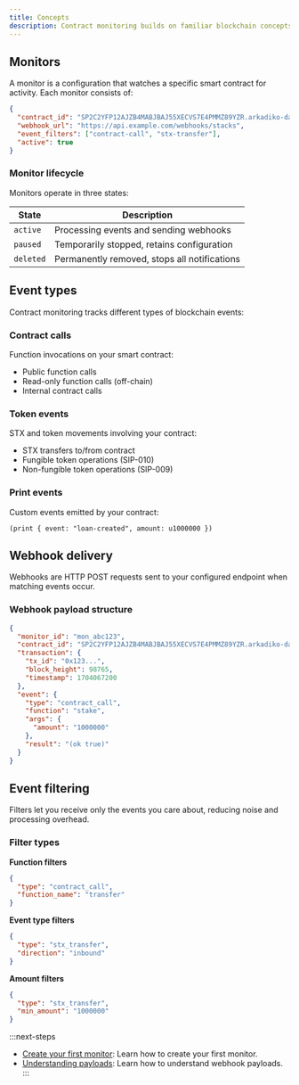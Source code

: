 ```yaml
---
title: Concepts
description: Contract monitoring builds on familiar blockchain concepts while abstracting away the complexity of running your own infrastructure.
---
```


## Monitors

A monitor is a configuration that watches a specific smart contract for activity. Each monitor consists of:

```json
{
  "contract_id": "SP2C2YFP12AJZB4MABJBAJ55XECVS7E4PMMZ89YZR.arkadiko-dao",
  "webhook_url": "https://api.example.com/webhooks/stacks",
  "event_filters": ["contract-call", "stx-transfer"],
  "active": true
}
```

### Monitor lifecycle

Monitors operate in three states:

| State | Description |
|-------|-------------|
| `active` | Processing events and sending webhooks |
| `paused` | Temporarily stopped, retains configuration |
| `deleted` | Permanently removed, stops all notifications |

## Event types

Contract monitoring tracks different types of blockchain events:

### Contract calls

Function invocations on your smart contract:
- Public function calls
- Read-only function calls (off-chain)
- Internal contract calls

### Token events

STX and token movements involving your contract:
- STX transfers to/from contract
- Fungible token operations (SIP-010)
- Non-fungible token operations (SIP-009)

### Print events

Custom events emitted by your contract:
```clarity
(print { event: "loan-created", amount: u1000000 })
```

## Webhook delivery

Webhooks are HTTP POST requests sent to your configured endpoint when matching events occur.

### Webhook payload structure

```json
{
  "monitor_id": "mon_abc123",
  "contract_id": "SP2C2YFP12AJZB4MABJBAJ55XECVS7E4PMMZ89YZR.arkadiko-dao",
  "transaction": {
    "tx_id": "0x123...",
    "block_height": 98765,
    "timestamp": 1704067200
  },
  "event": {
    "type": "contract_call",
    "function": "stake",
    "args": {
      "amount": "1000000"
    },
    "result": "(ok true)"
  }
}
```

## Event filtering

Filters let you receive only the events you care about, reducing noise and processing overhead.

### Filter types

**Function filters**
```json
{
  "type": "contract_call",
  "function_name": "transfer"
}
```

**Event type filters**
```json
{
  "type": "stx_transfer",
  "direction": "inbound"
}
```

**Amount filters**
```json
{
  "type": "stx_transfer",
  "min_amount": "1000000"
}
```

:::next-steps
- [Create your first monitor](/tools/contract-monitoring/monitoring-setup/create-monitor): Learn how to create your first monitor.
- [Understanding payloads](/tools/contract-monitoring/event-processing/webhook-payloads): Learn how to understand webhook payloads.
:::